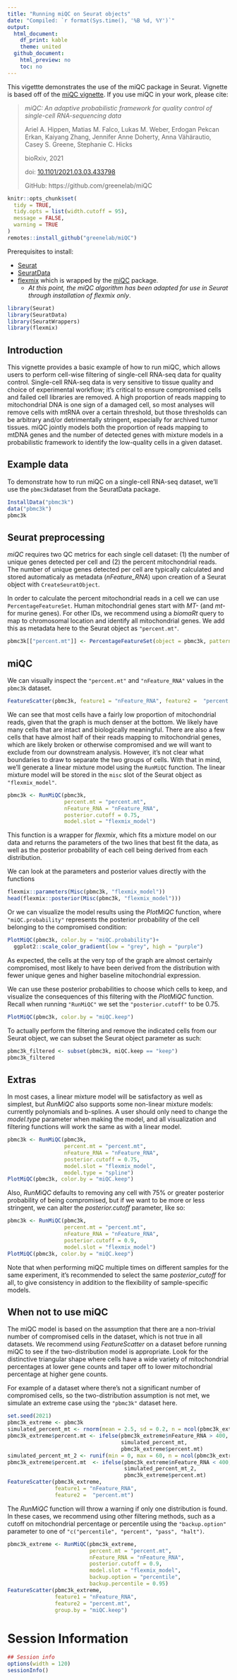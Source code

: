 ```yaml
---
title: "Running miQC on Seurat objects"
date: "Compiled: `r format(Sys.time(), '%B %d, %Y')`"
output:
  html_document:
    df_print: kable
    theme: united
  github_document:
    html_preview: no
    toc: no
---
```


This vigettte demonstrates the use of the miQC package in Seurat. Vignette is
based off of the [miQC vignette](https://github.com/greenelab/miQC).
If you use miQC in your work, please cite:

> *miQC: An adaptive probabilistic framework for quality control of single-cell RNA-sequencing data*
>
> Ariel A. Hippen,  Matias M. Falco,  Lukas M. Weber,  Erdogan Pekcan Erkan, Kaiyang Zhang,  Jennifer Anne Doherty,  Anna Vähärautio, Casey S. Greene,  Stephanie C. Hicks
>
> bioRxiv, 2021
>
> doi: [10.1101/2021.03.03.433798](https://www.biorxiv.org/content/10.1101/2021.03.03.433798v1)
>
> GitHub: https://github.com/greenelab/miQC


```r
knitr::opts_chunk$set(
  tidy = TRUE,
  tidy.opts = list(width.cutoff = 95),
  message = FALSE,
  warning = TRUE
)
remotes::install_github("greenelab/miQC")
```

Prerequisites to install:

* [Seurat](https://satijalab.org/seurat/install)
* [SeuratData](https://github.com/satijalab/seurat-data)
* [flexmix](https://cran.r-project.org/web/packages/flexmix/index.html) which is wrapped by the  [miQC](https://github.com/greenelab/miQC) package.
    * _At this point, the miQC algorithm has been adapted for use in Seurat through installation of flexmix only_.

```r
library(Seurat)
library(SeuratData)
library(SeuratWrappers)
library(flexmix)
```

## Introduction

This vignette provides a basic example of how to run miQC, which allows users to
perform cell-wise filtering of single-cell RNA-seq data for quality control.
Single-cell RNA-seq data is very sensitive to tissue quality and choice of
experimental workflow; it’s critical to ensure compromised cells and failed cell
libraries are removed. A high proportion of reads mapping to mitochondrial DNA
is one sign of a damaged cell, so most analyses will remove cells with mtRNA
over a certain threshold, but those thresholds can be arbitrary and/or
detrimentally stringent, especially for archived tumor tissues.
miQC jointly models both the proportion of reads mapping to mtDNA genes and the
number of detected genes with mixture models in a probabilistic framework to
identify the low-quality cells in a given dataset.

## Example data

To demonstrate how to run miQC on a single-cell RNA-seq dataset, we'll use the
`pbmc3k`dataset from the SeuratData package.

```r
InstallData("pbmc3k")
data("pbmc3k")
pbmc3k
```

## Seurat preprocessing

_miQC_ requires two QC metrics for each single cell dataset: (1) the number of
unique genes detected per cell and (2) the percent mitochondrial reads. The
number of unique genes detected per cell are typically calculated and stored
automaticaly as metadata (*nFeature_RNA*) upon creation of a Seurat object with
`CreateSeuratObject`.

In order to calculate the percent mitochondrial reads in a cell we can use 
`PercentageFeatureSet`. Human mitochondrial genes start with _MT-_
(and _mt-_ for murine genes). For other IDs, we recommend using a
_biomaRt_ query to map to chromosomal location and identify all mitochondrial
genes. We add this as metadata here to the Seurat object as `"percent.mt"`.

```r
pbmc3k[["percent.mt"]] <- PercentageFeatureSet(object = pbmc3k, pattern = "^MT-")
```


## miQC

We can visually inspect the `"percent.mt"` and `"nFeature_RNA"` values in the
`pbmc3k` dataset.

``` r
FeatureScatter(pbmc3k, feature1 = "nFeature_RNA", feature2 =  "percent.mt")
```

We can see that most cells have a fairly low proportion of mitochondrial reads,
given that the graph is much denser at the bottom. We likely have many cells
that are intact and biologically meaningful. There are also a few cells that
have almost half of their reads mapping to mitochondrial genes, which are likely
broken or otherwise compromised and we will want to exclude from our downstream
analysis. However, it's not clear what boundaries to draw to separate the two
groups of cells. With that in mind, we'll generate a linear mixture model using
the `RunMiQC` function. The linear mixture model will be stored in the `misc` 
slot of the Seurat object as `"flexmix_model"`.

```r
pbmc3k <- RunMiQC(pbmc3k,
                  percent.mt = "percent.mt",
                  nFeature_RNA = "nFeature_RNA",
                  posterior.cutoff = 0.75,
                  model.slot = "flexmix_model")
```

This function is a wrapper for _flexmix_, which fits a mixture model on our data
and returns the parameters of the two lines that best fit the data, as well as
the posterior probability of each cell being derived from each distribution.

We can look at the parameters and posterior values directly with the functions
``` r
flexmix::parameters(Misc(pbmc3k, "flexmix_model"))
head(flexmix::posterior(Misc(pbmc3k, "flexmix_model")))
```

Or we can visualize the model results using the _PlotMiQC_ function, where 
`"miQC.probability"` represents the posterior probability of the cell belonging
to the compromised condition:
```r
PlotMiQC(pbmc3k, color.by = "miQC.probability")+
  ggplot2::scale_color_gradient(low = "grey", high = "purple")
```

As expected, the cells at the very top of the graph are almost certainly
compromised, most likely to have been derived from the distribution with fewer
unique genes and higher baseline mitochondrial expression.

We can use these posterior probabilities to choose which cells to keep, and
visualize the consequences of this filtering with the _PlotMiQC_ function. Recall
when running `"RunMiQC"` we set the `"posterior.cutoff"` to be 0.75.

```r
PlotMiQC(pbmc3k, color.by = "miQC.keep")
```

To actually perform the filtering and remove the indicated cells from our
Seurat object, we can subset the Seurat object parameter as such:

```r
pbmc3k_filtered <- subset(pbmc3k, miQC.keep == "keep")
pbmc3k_filtered
```

## Extras

In most cases, a linear mixture model will be satisfactory as well as simplest,
but _RunMiQC_ also supports some non-linear mixture models: currently polynomials
and b-splines. A user should only need to change the _model.type_ parameter when
making the model, and all visualization and filtering functions will work the
same as with a linear model.

```r
pbmc3k <- RunMiQC(pbmc3k,
                  percent.mt = "percent.mt",
                  nFeature_RNA = "nFeature_RNA",
                  posterior.cutoff = 0.75,
                  model.slot = "flexmix_model",
                  model.type = "spline")
PlotMiQC(pbmc3k, color.by = "miQC.keep")
```

Also, _RunMiQC_ defaults to removing any cell with 75% or greater posterior
probability of being compromised, but if we want to be more or less stringent,
we can alter the _posterior.cutoff_ parameter, like so:

```r
pbmc3k <- RunMiQC(pbmc3k,
                  percent.mt = "percent.mt",
                  nFeature_RNA = "nFeature_RNA",
                  posterior.cutoff = 0.9,
                  model.slot = "flexmix_model")
PlotMiQC(pbmc3k, color.by = "miQC.keep")
```


Note that when performing miQC multiple times on different samples for the same
experiment, it's recommended to select the same _posterior_cutoff_ for all, to
give consistency in addition to the flexibility of sample-specific models.

## When not to use miQC

The miQC model is based on the assumption that there are a non-trivial number of
compromised cells in the dataset, which is not true in all datasets. We
recommend using _FeatureScatter_ on a dataset before running miQC to see if the
two-distribution model is appropriate. Look for the distinctive triangular shape
where cells have a wide variety of mitochondrial percentages at lower gene
counts and taper off to lower mitochondrial percentage at higher gene counts.

For example of a dataset where there's not a significant number of compromised
cells, so the two-distribution assumption is not met, we simulate an extreme 
case using the `"pbmc3k"` dataset here.

```r
set.seed(2021)
pbmc3k_extreme <- pbmc3k
simulated_percent_mt <- rnorm(mean = 2.5, sd = 0.2, n = ncol(pbmc3k_extreme))
pbmc3k_extreme$percent.mt <- ifelse(pbmc3k_extreme$nFeature_RNA > 400,
                                    simulated_percent_mt,
                                    pbmc3k_extreme$percent.mt)
simulated_percent_mt_2 <- runif(min = 0, max = 60, n = ncol(pbmc3k_extreme))
pbmc3k_extreme$percent.mt  <- ifelse(pbmc3k_extreme$nFeature_RNA < 400,
                                     simulated_percent_mt_2,
                                     pbmc3k_extreme$percent.mt)
FeatureScatter(pbmc3k_extreme,
               feature1 = "nFeature_RNA",
               feature2 =  "percent.mt")
```

The _RunMiQC_ function will throw a warning if only one distribution is
found. In these cases, we recommend
using other filtering methods, such as a cutoff on mitochondrial percentage or
percentile using the `"backup.option"` parameter to one of `"c("percentile",
"percent", "pass", "halt")`.
```r
pbmc3k_extreme <- RunMiQC(pbmc3k_extreme,
                          percent.mt = "percent.mt",
                          nFeature_RNA = "nFeature_RNA",
                          posterior.cutoff = 0.9,
                          model.slot = "flexmix_model",
                          backup.option = "percentile",
                          backup.percentile = 0.95)
FeatureScatter(pbmc3k_extreme,
               feature1 = "nFeature_RNA",
               feature2 = "percent.mt",
               group.by = "miQC.keep")
```

# Session Information

```r
## Session info
options(width = 120)
sessionInfo()
```

